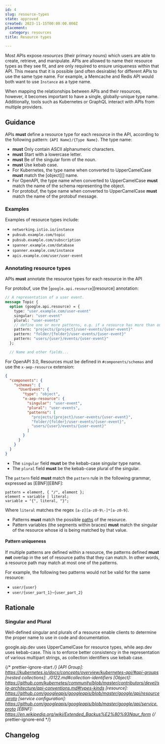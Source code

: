 ```yaml
---
id: 4
slug: resource-types
state: approved
created: 2023-11-15T00:00:00.000Z
placement:
  category: resources
title: Resource types

--- 
```



Most APIs expose _resources_ (their primary nouns) which users are able to
create, retrieve, and manipulate. APIs are allowed to name their resource types
as they see fit, and are only required to ensure uniqueness within that API.
This means that it is possible (and often desirable) for different APIs to use
the same type name. For example, a Memcache and Redis API would both want to
use `Instance` as a type name.

When mapping the relationships between APIs and their resources, however, it
becomes important to have a single, globally-unique type name. Additionally,
tools such as Kubernetes or GraphQL interact with APIs from multiple providers.

## Guidance

APIs <b class="font-extrabold	text-red-700">must</b> define a resource type for each resource in the API, according to
the following pattern: `{API Name}/{Type Name}`. The type name:

- <b class="font-extrabold	text-red-700">must</b> Only contain ASCII alphanumeric characters.
- <b class="font-extrabold	text-red-700">must</b> Start with a lowercase letter.
- <b class="font-extrabold	text-red-700">must</b> Be of the singular form of the noun.
- <b class="font-extrabold	text-red-700">must</b> Use kebab case.
- For Kubernetes, the type name when converted to UpperCamelCase <b class="font-extrabold	text-red-700">must</b> match
  the [object][] name.
- For OpenAPI, the type name when converted to UpperCamelCase <b class="font-extrabold	text-red-700">must</b> match
  the name of the schema representing the object.
- For protobuf, the type name when converted to UpperCamelCase <b class="font-extrabold	text-red-700">must</b> match
  the name of the protobuf message.

### Examples

Examples of resource types include:

- `networking.istio.io/instance`
- `pubsub.example.com/topic`
- `pubsub.example.com/subscription`
- `spanner.example.com/database`
- `spanner.example.com/instance`
- `apis.example.com/user/user-event`

### Annotating resource types

APIs <b class="font-extrabold	text-red-700">must</b> annotate the resource types for each resource in the API


<Tabs>
  <TabItem label="Protocol Buffers">
  
  
  For protobuf, use the [`google.api.resource`][resource] annotation:
  
  ```proto
  // A representation of a user event.
  message Topic {
    option (google.api.resource) = {
      type: "user.example.com/user-event"
      singular: "user-event"
      plural: "user-events"
      // define one or more patterns, e.g. if a resource has more than one parent.
      pattern: "projects/{project}/user-events/{user-event}"
      pattern: "folder/{folder}/user-events/{user-event}"
      pattern: "users/{user}/events/{user-event}"
    };
  
    // Name and other fields...
  ```
  
  
  </TabItem>
  <TabItem label="OpenAPI 3.0">
  
  
  For OpenAPI 3.0, Resources must be defined in `#components/schemas` and use the `x-aep-resource` extension:
  
  ```json
  {
    "components": {
      "schemas": {
        "UserEvent": {
          "type": "object",
          "x-aep-resource": {
            "singular": "user-event",
            "plural": "user-events",
            "patterns": [
              "projects/{project}/user-events/{user-event}",
              "folder/{folder}/user-events/{user-event}",
              "users/{user}/events/{user-event}"
            ]
          }
        }
      }
    }
  }
  ```
  
  
  </TabItem>
</Tabs>
    

- The `singular` field <b class="font-extrabold	text-red-700">must</b> be the kebab-case singular type name.
- The `plural` field <b class="font-extrabold	text-red-700">must</b> be the kebab-case plural of the singular.

The `pattern` field <b class="font-extrabold	text-red-700">must</b> match the `pattern` rule in the following grammar,
expressed as [EBNF][EBNF]:

```ebnf
pattern = element, { "/", element };
element = variable | literal;
variable = "{", literal, "}";
```

Where `literal` matches the regex `[a-z][a-z0-9\-]*[a-z0-9]`.

- Patterns <b class="font-extrabold	text-red-700">must</b> match the possible [paths](/paths) of the
  resource.
- Pattern variables (the segments within braces) <b class="font-extrabold	text-red-700">must</b> match the singular of
  the resource whose id is being matched by that value.

#### Pattern uniqueness

If multiple patterns are defined within a resource, the patterns defined **must
not** overlap in the set of resource paths that they can match. In other words,
a resource path may match at most one of the patterns.

For example, the following two patterns would not be valid for the same
resource:

- `user/{user}`
- `user/{user_part_1}~{user_part_2}`

## Rationale

### Singular and Plural

Well-defined singular and plurals of a resource enable clients to determine the
proper name to use in code and documentation.

google.aip.dev uses UpperCamelCase for resource types, while aep.dev uses
kebab-case. This is to enforce better consistency in the representation of
various multipart strings, as collection identifiers use kebab case.

{/* prettier-ignore-start  */}
[API Group]: https://kubernetes.io/docs/concepts/overview/kubernetes-api/#api-groups
[nested collections]: ./0122.md#collection-identifiers
[Object]: https://github.com/kubernetes/community/blob/master/contributors/devel/sig-architecture/api-conventions.md#types-kinds
[resource]: https://github.com/googleapis/googleapis/blob/master/google/api/resource.proto
[service configuration]: https://github.com/googleapis/googleapis/blob/master/google/api/service.proto
[EBNF]: https://en.wikipedia.org/wiki/Extended_Backus%E2%80%93Naur_form
{/* prettier-ignore-end  */}

## Changelog
